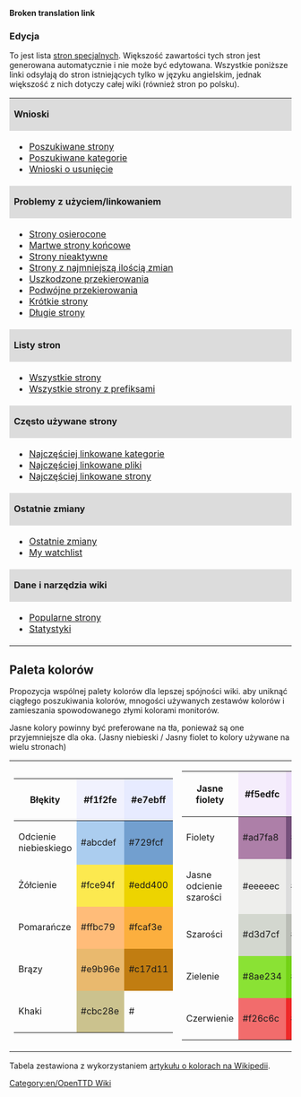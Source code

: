 '''Broken translation link'''{{en/-}}
===Edycja===

To jest lista [[Main/en/Special:SpecialPages|stron specjalnych]]. Większość zawartości tych stron jest generowana automatycznie i nie może być edytowana. Wszystkie poniższe linki odsyłają do stron istniejących tylko w języku angielskim, jednak większość z nich dotyczy całej wiki (również stron po polsku).

{| width="100%"
|colspan=2 style="background:#DCDCDC;"|'''Wnioski'''
|-
| width="35%" |
* [[Main/en/Special:WantedPages|Poszukiwane strony]]
* [[Main/en/Special:Wantedcategories|Poszukiwane kategorie]]
* [[Category/en/Requests for deletion|Wnioski o usunięcie]]
|
* [[Category/en/Articles to be expanded|Artykuły do rozbudowania]]
* [[Category/en/Articles to be updated|Artykuły do zaktualizowania]]
* [[Category/en/Articles to be merged|Artykuły do połączenia]]
|-
|colspan=2 style="background:#DCDCDC;"|'''Problemy z użyciem/linkowaniem'''
|-
| 
* [[Main/en/Special:Lonelypages|Strony osierocone]]
* [[Main/en/Special:Deadendpages|Martwe strony końcowe]]
* [[Main/en/Special:Ancientpages|Strony nieaktywne]]
* [[Main/en/Special:Fewestrevisions|Strony z najmniejszą ilością zmian]]
* [[Main/en/Special:BrokenRedirects|Uszkodzone przekierowania]]
* [[Main/en/Special:DoubleRedirects|Podwójne przekierowania]]
* [[Main/en/Special:ShortPages|Krótkie strony]]
* [[Main/en/Special:LongPages|Długie strony]]
| style="vertical-align:top;"|
* [[Main/en/Special:Uncategorizedcategories|Nieskategoryzowane kategorie]]
* [[Main/en/Special:Uncategorizedpages|Nieskategoryzowane strony]]
* [[Main/en/Special:Uncategorizedimages|Nieskategoryzowane ilustracje]]
* [[Main/en/Special:Unusedimages|Niewykorzystywane ilustracje]]
* [[Main/en/Special:Unusedcategories|Niewykorzystywane kategorie]]
* [[Main/en/Special:Unusedtemplates|Niewykorzystywane szablony]]
|-
|colspan=2 style="background:#DCDCDC;"|'''Listy stron'''
|-
|
* [[Main/en/Special:AllPages|Wszystkie strony]]
* [[Main/en/Special:PrefixIndex|Wszystkie strony z prefiksami]]
|
* [[Main/en/Special:Categories|Kategorie]]
* [[Main/en/Special:Listredirects|Lista wszystkich przekierowań]]
|-
|colspan=2 style="background:#DCDCDC;"|'''Często używane strony'''
|-
|
* [[Main/en/Special:MostLinkedCategories|Najczęściej linkowane kategorie]]
* [[Main/en/Special:Mostimages|Najczęściej linkowane pliki]]
* [[Main/en/Special:Mostlinked|Najczęściej linkowane strony]]
|
* [[Main/en/Special:MostLinkedTemplates|Najczęściej linkowane szablony]]
* [[Main/en/Special:MostCategories|Strony z największą ilością kategorii]]
* [[Main/en/Special:MostRevisions|Strony z największą ilością edycji]]
|-
|colspan=2 style="background:#DCDCDC;"|'''Ostatnie zmiany'''
|-
|
* [[Main/en/Special:RecentChanges|Ostatnie zmiany]]
* [[Main/en/Special:Watchlist|My watchlist]]
|
* [[Main/en/Special:Newpages|Nowe strony]]
* [[Main/en/Special:Newimages|Nowe ilustracje]]
|-
|colspan=2 style="background:#DCDCDC;"|'''Dane i narzędzia wiki'''
|-
|
* [[Main/en/Special:Popularpages|Popularne strony]]
* [[Main/en/Special:Statistics|Statystyki]]
|
* [[Main/en/Special:Version|Wersje]]
|}


== Paleta kolorów ==
Propozycja wspólnej palety kolorów dla lepszej spójności wiki.
aby uniknąć ciągłego poszukiwania kolorów, mnogości używanych zestawów kolorów i zamieszania spowodowanego złymi kolorami monitorów.

Jasne kolory powinny być preferowane na tła, ponieważ są one przyjemniejsze dla oka.
(Jasny niebieski / Jasny fiolet to kolory używane na wielu stronach)

{|style="width:100%;"
|style="width:30%;"|
{|
!style="width:100px;"| Błękity
|style="background:#f1f2fe; height:75px; width:75px; -moz-border-radius:1em;"|#f1f2fe
|style="background:#e7ebff; height:75px; width:75px; -moz-border-radius:1em;"|#e7ebff
|-
! Odcienie niebieskiego
|style="background:#abcdef; height:75px; width:75px; -moz-border-radius:1em;"|#abcdef
|style="background:#729fcf; height:75px; width:75px; -moz-border-radius:1em;"|#729fcf
|-
! Żółcienie
|style="background:#fce94f; height:75px; width:75px; -moz-border-radius:1em;"|#fce94f
|style="background:#edd400; height:75px; width:75px; -moz-border-radius:1em;"|#edd400
|-
! Pomarańcze
|style="background:#ffbc79; height:75px; width:75px; -moz-border-radius:1em;"|#ffbc79
|style="background:#fcaf3e; height:75px; width:75px; -moz-border-radius:1em;"|#fcaf3e
|-
! Brązy
|style="background:#e9b96e; height:75px; width:75px; -moz-border-radius:1em;"|#e9b96e
|style="background:#c17d11; height:75px; width:75px; -moz-border-radius:1em;"|#c17d11
|-
! Khaki
|style="background:#cbc28e; height:75px; width:75px; -moz-border-radius:1em;"|#cbc28e
|style=" height:75px; width:75px; -moz-border-radius:1em;"|#
|}
|
{|
!style="width:100px;"| Jasne fiolety
|style="background:#f5edfc; height:75px; width:75px; -moz-border-radius:1em;"|#f5edfc
|style="background:#eddefa; height:75px; width:75px; -moz-border-radius:1em;"|#eddefa
|-
! Fiolety
|style="background:#ad7fa8; height:75px; width:75px; -moz-border-radius:1em;"|#ad7fa8
|style="background:#75507b; height:75px; width:75px; -moz-border-radius:1em;"|#75507b
|-
! Jasne odcienie szarości
|style="background:#eeeeec; height:75px; width:75px; -moz-border-radius:1em;"|#eeeeec
|style="background:#dcdcdc; height:75px; width:75px; -moz-border-radius:1em;"|#888a85
|-
! Szarości
|style="background:#d3d7cf; height:75px; width:75px; -moz-border-radius:1em;"|#d3d7cf
|style="background:#babdb6; height:75px; width:75px; -moz-border-radius:1em;"|#babdb6
|-
! Zielenie
|style="background:#8ae234; height:75px; width:75px; -moz-border-radius:1em;"|#8ae234
|style="background:#73d216; height:75px; width:75px; -moz-border-radius:1em;"|#73d216
|-
! Czerwienie
|style="background:#f26c6c; height:75px; width:75px; -moz-border-radius:1em;"|#f26c6c
|style="background:#ef2929; height:75px; width:75px; -moz-border-radius:1em;"|#ef2929
|}
|}


Tabela zestawiona z wykorzystaniem [http://help.wikia.com/wiki/Help:Color#X11_color_names artykułu o kolorach na Wikipedii].



[[Category:en/OpenTTD Wiki]]